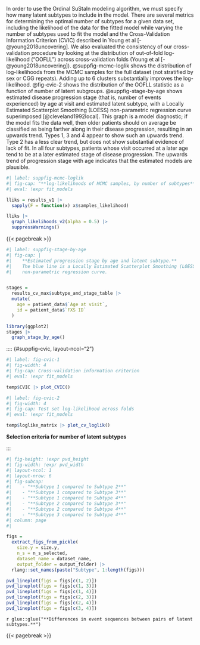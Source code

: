 
In order to use the Ordinal SuStaIn modeling algorithm, we must specify how many latent subtypes to include in the model. There are several metrics for determining the optimal number of subtypes for a given data set, including the likelihood of the data for the fitted model while varying the number of subtypes used to fit the model
and the Cross-Validation Information Criterion (CVIC)
described in Young et al [-@young2018uncovering].
We also evaluated the consistency of our cross-validation procedure
by looking at the distribution of 
out-of-fold log-likelihood ("OOFLL")
across cross-validation folds
(Young et al [-@young2018uncovering]).
@suppfig-mcmc-loglik shows the distribution of log-likelihoods 
from the MCMC samples for the full dataset 
(not stratified by sex or CGG repeats).
Adding up to 6 clusters substantially improves the log-likelihood.
@fig-cvic-2 shows the distribution of the OOFLL statistic
as a function of number of latent subgroups.
@suppfig-stage-by-age shows estimated disease progression stage
(that is, number of events experienced)
by age at visit and estimated latent subtype,
with a
Locally Estimated Scatterplot Smoothing (LOESS)
non-parametric regression curve superimposed [@cleveland1992local].
This graph is a model diagnostic; if the model fits the data well,
then older patients should on average be classified as being farther
along in their disease progression, resulting in an upwards trend.
Types 1, 3 and 4 appear to show such an upwards trend.
Type 2 has a less clear trend, but does not show substantial evidence
of lack of fit.
In all four subtypes, patients whose visit occurred at a later age
tend to be at a later estimated stage of disease progression.
The upwards trend of progression stage with age
indicates that the estimated models are plausible.

```r
#| label: suppfig-mcmc-loglik
#| fig-cap: "**log-likelihoods of MCMC samples, by number of subtypes**"
#| eval: !expr fit_models

lliks = results_v1 |>
  sapply(F = function(x) x$samples_likelihood)

lliks |>
  graph_likelihoods_v2(alpha = 0.5) |>
  suppressWarnings()

```

{{< pagebreak >}}

```r
#| label: suppfig-stage-by-age
#| fig-cap: |
#|    **Estimated progression stage by age and latent subtype.**
#|    The blue line is a Locally Estimated Scatterplot Smoothing (LOESS)
#|    non-parametric regression curve.


stages =
  results_cv_max$subtype_and_stage_table |>
  mutate(
    age = patient_data$`Age at visit`,
    id = patient_data$`FXS ID`
  )

library(ggplot2)
stages |>
  graph_stage_by_age()

```

::: landscape

:::: {#suppfig-cvic, layout-ncol="2"}

```r
#| label: fig-cvic-1
#| fig-width: 4
#| fig-cap: Cross-validation information criterion
#| eval: !expr fit_models

temp$CVIC |> plot_CVIC()
```

```r
#| label: fig-cvic-2
#| fig-width: 4
#| fig-cap: Test set log-likelihood across folds
#| eval: !expr fit_models

temp$loglike_matrix |> plot_cv_loglik()
```

**Selection criteria for number of latent subtypes**

::::

:::

::: {#suppfig-pvd_chosen_subtypes_linegraphs}

```r

#| fig-height: !expr pvd_height
#| fig-width: !expr pvd_width
#| layout-ncol: 1
#| layout-nrow: 6
#| fig-subcap: 
#|    - "**Subtype 1 compared to Subtype 2**"
#|    - "**Subtype 1 compared to Subtype 3**"
#|    - "**Subtype 1 compared to Subtype 4**"
#|    - "**Subtype 2 compared to Subtype 3**"
#|    - "**Subtype 2 compared to Subtype 4**"
#|    - "**Subtype 3 compared to Subtype 4**"
#| column: page
#| 

figs = 
  extract_figs_from_pickle(
    size.y = size.y,
    n_s = n_s_selected,
    dataset_name = dataset_name,
    output_folder = output_folder) |> 
  rlang::set_names(paste("Subtype", 1:length(figs)))

pvd_lineplot(figs = figs[c(1, 2)])
pvd_lineplot(figs = figs[c(1, 3)])
pvd_lineplot(figs = figs[c(1, 4)])
pvd_lineplot(figs = figs[c(2, 3)])
pvd_lineplot(figs = figs[c(2, 4)])
pvd_lineplot(figs = figs[c(3, 4)])

```

`r glue::glue("**Differences in event sequences between pairs of latent subtypes.**")`

:::

{{< pagebreak >}}

